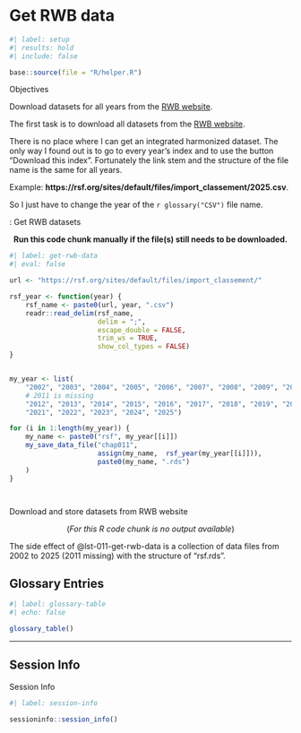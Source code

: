 # Get RWB data {#sec-chap011}


```r
#| label: setup
#| results: hold
#| include: false

base::source(file = "R/helper.R")

```


::::: {#obj-chap011}
:::: {.my-objectives}
::: {.my-objectives-header}
Objectives
:::

::: {.my-objectives-container}

Download datasets for all years from the [RWB website](https://rsf.org/en/index).


:::
::::
:::::

The first task is to download all datasets from the [RWB website](https://rsf.org/en/index).

There is no place where I can get an integrated harmonized dataset. The only way I found out is to go to every year’s index and to use the button "Download this index". Fortunately the link stem and the structure of the file name is the same for all years.

Example: **https://rsf.org/sites/default/files/import_classement/2025.csv**. 

So I just have to change the year of the `r glossary("CSV")` file name.

:::::{.my-r-code}
:::{.my-r-code-header}
:::::: {#cnj-011-get-rwb-data}
: Get RWB datasets
::::::
:::
::::{.my-r-code-container}

<center>**Run this code chunk manually if the file(s) still needs to be downloaded.**</center>

::: {#lst-011-get-rwb-data}

```r
#| label: get-rwb-data
#| eval: false

url <- "https://rsf.org/sites/default/files/import_classement/"

rsf_year <- function(year) {
    rsf_name <- paste0(url, year, ".csv")
    readr::read_delim(rsf_name,
                      delim = ";", 
                      escape_double = FALSE, 
                      trim_ws = TRUE,
                      show_col_types = FALSE)
}


my_year <- list(
    "2002", "2003", "2004", "2005", "2006", "2007", "2008", "2009", "2010",
    # 2011 is missing
    "2012", "2013", "2014", "2015", "2016", "2017", "2018", "2019", "2020",
    "2021", "2022", "2023", "2024", "2025")

for (i in 1:length(my_year)) {
    my_name <- paste0("rsf", my_year[[i]])
    my_save_data_file("chap011", 
                      assign(my_name,  rsf_year(my_year[[i]])), 
                      paste0(my_name, ".rds")
    )
}




```

Download and store datasets from RWB website
::: 

<center>(*For this R code chunk is no output available*)</center>

::::
:::::

The side effect of @lst-011-get-rwb-data is a collection of data files from 2002 to 2025 (2011 missing) with the structure of "rsf<year>.rds".

## Glossary Entries {.unnumbered}

```r
#| label: glossary-table
#| echo: false

glossary_table()
```

------------------------------------------------------------------------

## Session Info {.unnumbered}

::: my-r-code
::: my-r-code-header
Session Info
:::

::: my-r-code-container
```r
#| label: session-info

sessioninfo::session_info()
```
:::
:::

